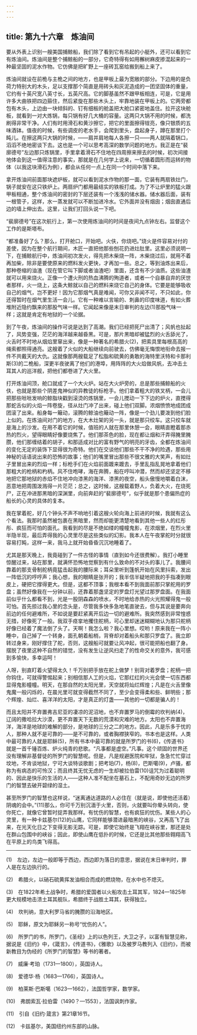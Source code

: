 ```yaml
---
---
---
```

title: 第九十六章　炼油间
---






要从外表上识别一艘美国捕鲸船，我们除了看到它有吊起的小艇外，还可以看到它有炼油间。炼油间是整个捕鲸船的一部分，它奇特得有如用檞树麻皮掺混起来的一种最坚固的泥水作物。它仿佛是把旷野上一座砖瓦窑给搬到船上来了。

炼油间就设在前桅与主桅之间的地方，也是甲板上最为宽敞的部分。下边用的是负荷力特别大的木头，足以支撑那个简直是用砖头和灰泥造成的一团坚固体的重量，它约有十英尺宽八英寸长，五英尺高。它的脚基虽然不跟甲板相连，可是，它是用许多大曲铁把四边箍住，然后紧旋在那些木头上，牢靠地装在甲板上的。它两旁都包有木头，上边由一块倾斜的、钉有细板的舱盖把大舱口紧密地盖住。拉开这块舱板，就看到一对大炼锅，每只锅有好几大桶的容量。这两只大锅不用的时候，都洗刷得非常干净。人们有时用滑石和黄沙擦它，把它的里面擦得锃亮，像只银质的五味酒钵。值夜的时候，有些调皮的老水手，会爬到里头，盘起身子，蹲在那里打个盹儿。在擦这两只大锅的时候，——肩并肩地每人各擦一只——两人就隔着锅口，滔滔不绝地密谈下去。这也是一个可以思考高深的数学问题的地方。我正是在“裴廓德号”左边那只炼锅里，手里拿着滑石不住地在四周擦来擦去的时候，初次间接地体会到这一值得注意的事实，那就是在几何学上说来，一切循着圆形而运转的物体（以我这块滑石为例），都会从任何一点上在同一个时间中落下来。

拿开炼油间前面那块遮炉板，就可以看到泥水作物的那一面，它装有两扇铁灶门，锅子就安在这只铁炉上。两扇炉门都用最结实的铁板打成。为了不让炉里的猛火跟甲板相通，整个炼油间的密封的下层还装有一个浅浅的储水器。储水器后面，装有一根管子，这样，水一蒸发就可以不断加进冷水。它外面并没有烟囱；烟囱直通后边的墙上伸出去。这里，让我们打回头说一下吧。

“裴廓德号”在这次航行上，第一次使用炼油间的时间是夜间九点钟左右。监督这个工作的是斯塔布。

“都准备好了么？那么，打开舱口，开始吧。火伕，你烧吧。”烧火是件容易对付的差使，因为在整个航行期间，木匠一直把他那些刨花扔进灶肚里。这里必须说明一下，在捕鲸航行中，炼油间初次发火，得先把木柴烧一阵，木柴烧过后，就用不着再加柴，除非是要使原来的燃料发火更快，才再加一些。总之，等到油炼出来后，那种卷缩的油渣（现在管它叫下脚或者油渣吧）里面，还含有不少油质。这些油渣就可以用来烧火。正像一个遭火刑的热血沸腾的殉道者，或者一个自暴自弃的厌世者那样，火一烧上，这条大鲸就以自己的燃料来烧它自己的身体。它要是能够吸收自己的烟气，岂不更好！因为它那烟气真是难闻，可你又非闻不可，不只如此，你还得暂时在烟气里生活一会儿。它有一种难以言喻的、刺鼻的印度味道，有如火葬堆附近隐约飘来的那股气味一样。它闻起来像是末日审判的左边(1)那股气味一样；这就是肯定有地狱的一个论据。

到了午夜，炼油间的操作可说是达到了高潮。我们已经把死尸出清了；风帆也扯起了，风势变强，茫茫的海洋越来越昏黑。可是，那片黑暗却被猛烈的火舌舔光了，火舌时不时地从烟焰里窜出来，像是一种著名的希腊火(2)，把索具里每根高高的绳索都照得通亮。这艘着了火似的大船继续向前驶去，仿佛毫无悔恨地衔命去报一件不共戴天的大仇。这就像那两艘载足了松脂和硫黄的勇敢的海特里沃特和卡那利斯(3)的二桅船，深更半夜驶离了他们的港埠，用阵阵的大火焰做风帆，去冲击土耳其人的巡洋舰，把他们都卷进了大火里。

打开炼油间顶，舱口就成了一个大火炉。站在大火炉旁的，总是那些捕鲸船的火伕，也就是那些个阴差鬼神似的异教徒的标枪手。他们拿着粗大的铁叉柄，一会儿把那些咝咝发响的鲸脂块戳到滚烫的炼锅里，一会儿搅动一下下边的炉火，直搅得那蛇舌似的火焰一阵卷旋，径从灶门冲了出来，碰上他们双脚。浓烟愤愤地成团成团滚了出来。船身每一簸动，滚腾的鲸油也簸动一阵，像是一个劲儿要泼到他们脸上似的。在炼油间对门的地方，在大木灶架的另一头，就是那只绞车。这只绞车就是海上的沙发。在用不着它的时候，值班的人就在那里休憩一会，眼睛直瞪着那赤热的烈火，望得眼睛好像要烧焦了。他们那茶色的脸，现在都让烟和汗弄得腌里腌臜，他们那缠结着的胡子，和那适成对比的富有野气的明亮的牙齿，全都在炼油间的变化无定的装饰下显得很为奇特。他们在交谈他们那些不干不净的险遇，那些用神秘的话语说出来的恐怖的故事；他们的嘴里冒出那些不很文雅的大笑声，有如灶子里冒出来的烈焰一样；标枪手们在火焰前面踱来踱去，手里乱指乱晃地拿着他们那粗大的枪柄和杓柄。风不住咆哮，海在奔腾，船在哼叫冲潜，然而却还坚定不移地把它那地狱的赤焰不住地冲向漆黑的海洋、漆黑的夜空，船头傲慢地嚼着白沫，恶意地把周围泼溅得一片茫茫；总之，这时候，这艘载着野人，负着大火，在烧死尸，正在冲进那黑暗的深渊里，向前奔赶的“裴廓德号”，似乎就是那个患偏热症的船长的心灵的具体的复本。

我在掌着舵，好几个钟头不声不响地引着这艘火轮向海上前进的时候，我就有这么个看法。我那时虽然被包裹在黑暗里，然而却能更清楚地看到其他一些人的红彤彤、疯狂而可怕的面孔。我看到的尽是不绝如缕的幢幢鬼影，在浓烟里，在烈火里半隐半现，最后弄得我的心灵里尽是这些类似的幻影。我本人在午夜掌舵时分就很容易打盹，这样一来，我马上就开始昏昏沉沉地睡着了。

尤其是那天晚上，我竟碰到了一件古怪的事情（直到如今还很费解）。我打小睡里惊醒过来，站在那里，就满怀恐怖地觉察到有什么致命的不对头的事儿了。我腰间靠着的那支骨制舵柄竟猛击起我的腰际来；耳朵里听到篷帆开始在风里抖索，发出一阵低沉的哼哼声；我心想，我的眼睛是张开的；我半信半疑地把我的手指凑到眼皮上，硬把它撑得更大。但是，这都不顶事；我根本看不到我面前那只掌舵用的罗盘；虽然好像我在一分钟以前，还靠着那盏坚定的罗盘灯光望过那罗盘面。在我面前似乎什么都看不到，光是一股阴森森的喷水，不时地给赤热的火光照耀得鬼一般可怕。首先掠过我心里的念头是，尽管我多快多急地笔直驶去，但与其说是要奔向前边的任何避难所，不如说是要赶紧离开后边一切的避难所。我突然感到非常惶惑无措，好像死了一般。我双手痉挛地攫住舵柄，可心里却迷迷糊糊地认为那只舵柄好像已经着了魔法倒了头了。天啊！我怎么啦？我心里想。哎哟！原来我在一阵小睡中，自己掉了一个转身，面孔朝着船梢，背脊却对着船头和那只罗盘了。我立即转过身来，刚好撑住了舵，否则，这艘船可就要让风冲起，很可能把船也翻了身。摆脱了夜里这种不自然的错觉，没有发生让逆风扫走了的性命交关的意外，我可感到多愉快，多幸运呵！

人呀，别直盯着火望得太久！千万别把手放在舵上做梦！别背对着罗盘；舵柄一把你钩住，可就得警惕起来；别相信那人工的火焰，它那红红的火光会使一切东西都显得鬼影幢幢。明天，在那自然的太阳光里，天空就将灿烂辉煌；凡是在火舌里像鬼魔一般闪烁的，在晨光里可就变得截然不同了，至少会变得柔和些、鲜明些；那个辉煌、灿烂、喜洋洋的太阳，才是真正的灯盏——其他的一切都是骗人的！

而且太阳并不弃置弗吉尼亚的凄凉的泥沼地，也不弃置罗马的倒霉的坎判纳(4)，辽阔的撒哈拉大沙漠，更不弃置天下无数的荒漠和灾难的地方。太阳也不弃置海洋，海洋是地球的难解的部分，是地球的三分之二的地方。因此，凡是乐多于忧的人，那种人就不是可靠的——是不可靠的，或者胸襟狭窄的。书本也是这样。人类中最可靠的人就是耶稣(5)，所有书本中最可靠的就是所罗门的书(6)，《传道书》就是一首千锤百炼、炉火纯青的悲歌。“凡事都是虚空。”凡事。这个顽固的世界还没有理解非基督徒的所罗门的智慧呢。但是，凡是规避医院和牢狱，急急忙忙穿过坟地，不肯谈地狱，宁可大谈特谈歌剧；把考珀(7)，杨(8)，巴斯噶(9)，卢骚，都称为有病态的可怜汉；而且终其无忧无虑的一生却被拉伯雷(10)诅咒为过着聪明的、因此是快乐的生活的人——这种人准不配坐在墓石上，不配用奇妙无边的所罗门的智慧去破开碧绿的湿土。

甚至所罗门的智慧也这样说，“迷离通达道路的人必住在（就是说，即使他还活着）阴魂的会中。”(11)那么，你可千万别沉湎于火里，否则，火就要叫你晕头转向，使你死亡，就像它曾暂时捉弄我那样。有忧伤的智慧，也有疯狂的忧伤。某些人的心灵里，有一种卡兹基尔(12)的山鹰，它同样能够潜进最暗黑的峡谷，又再高飞了出来，在光天化日之下变得无影无踪。可是，即使它始终是飞翔在峡谷里，那还是处在群山包围中的峡谷；因此，即使山鹰在低扑的时候，它还是比其他那些翱翔高飞在平原上的鸟类飞得高。



* * *



(1)　左边，左边一般即等于西边，西边即为落日的意思，据说在末日审判时，罪人是在左边执行的。

(2)　希腊火，以硝石硫黄挥发油相合而成的燃烧物，在水中也不熄灭。

(3)　在1822年希土战争时，希腊的爱国者以火船攻击土耳其军，1824—1825年更大规模地击溃土耳其舰队，希腊终于战胜土耳其，获得独立。

(4)　坎判纳，意大利罗马省的腌臜的沿海地区。

(5)　耶稣，原文为耶稣另一称号“忧伤的人”。

(6)　所罗门的书，所罗门，《圣经》上的以色列王，大卫之子，以富有智慧见称，据说是《旧约》中，《箴言》，《传道书》，《雅歌》以及被罗马教列入《旧约》，而被新教目为伪经的《所罗门的智慧》等书的著者。

(7)　威廉·考珀（1731—1800），英国诗人。

(8)　爱德华·杨（1683—1766），英国诗人。

(9)　柏莱斯·巴斯噶（1623—1662），法国哲学家，数学家。

(10)　弗朗索瓦·拉伯雷（1490？—1553），法国讽刺作家。

(11)　引自《旧约·箴言》第21章16节。

(12)　卡兹基尔，美国纽约州东部的山脉。